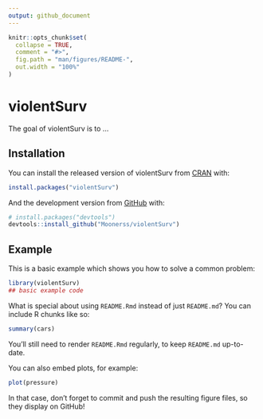 ```yaml
---
output: github_document
---
```


<!-- README.md is generated from README.Rmd. Please edit that file -->

```r
knitr::opts_chunk$set(
  collapse = TRUE,
  comment = "#>",
  fig.path = "man/figures/README-",
  out.width = "100%"
)
```

# violentSurv

<!-- badges: start -->
<!-- badges: end -->

The goal of violentSurv is to ...

## Installation

You can install the released version of violentSurv from [CRAN](https://CRAN.R-project.org) with:

``` r
install.packages("violentSurv")
```

And the development version from [GitHub](https://github.com/) with:

``` r
# install.packages("devtools")
devtools::install_github("Moonerss/violentSurv")
```
## Example

This is a basic example which shows you how to solve a common problem:

```r
library(violentSurv)
## basic example code
```

What is special about using `README.Rmd` instead of just `README.md`? You can include R chunks like so:

```r
summary(cars)
```

You'll still need to render `README.Rmd` regularly, to keep `README.md` up-to-date.

You can also embed plots, for example:

```r
plot(pressure)
```

In that case, don't forget to commit and push the resulting figure files, so they display on GitHub!
